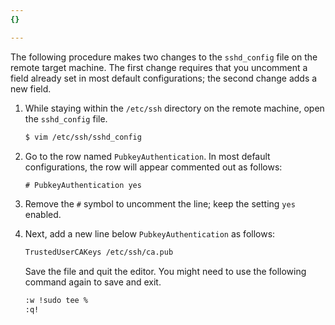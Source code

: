 ```yaml
---
{}

---
```


The following procedure makes two changes to the `sshd_config` file on the remote target machine. The first change requires that you uncomment a field already set in most default configurations; the second change adds a new field.

1. While staying within the `/etc/ssh` directory on the remote machine, open the `sshd_config` file.

   ```sh
   $ vim /etc/ssh/sshd_config
   ```

2. Go to the row named `PubkeyAuthentication`. In most default configurations, the row will appear commented out as follows:

   ```txt
   # PubkeyAuthentication yes
   ```

3. Remove the `#` symbol to uncomment the line; keep the setting `yes` enabled.

4. Next, add a new line below `PubkeyAuthentication` as follows:

   ```txt
   TrustedUserCAKeys /etc/ssh/ca.pub
   ```

   Save the file and quit the editor. You might need to use the following command again to save and exit.

   ```txt
   :w !sudo tee %
   :q!
   ```
